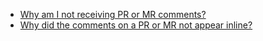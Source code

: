 - [<i class="fa-regular fa-file-lines"></i> Why am I not receiving PR or MR comments?](/kb/semgrep-appsec-platform/missing-pr-comments)
- [<i class="fa-regular fa-file-lines"></i> Why did the comments on a PR or MR not appear inline?](/kb/semgrep-appsec-platform/inline-pr-comments)
